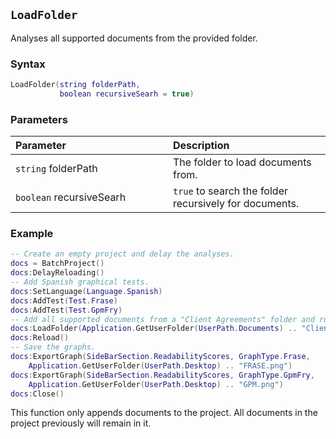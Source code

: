 ::: {.minipage data-latex="{\textwidth}"}
## `LoadFolder`

Analyses all supported documents from the provided folder.

### Syntax {-}

``` .lua
LoadFolder(string folderPath,
           boolean recursiveSearh = true)
```

### Parameters {-}

**Parameter** | **Description**
| :-- | :-- |
| `string` folderPath | The folder to load documents from. | 
| `boolean` recursiveSearh | `true` to search the folder recursively for documents. |

### Example {-}

``` .lua
-- Create an empty project and delay the analyses.
docs = BatchProject()
docs:DelayReloading()
-- Add Spanish graphical tests.
docs:SetLanguage(Language.Spanish)
docs:AddTest(Test.Frase)
docs:AddTest(Test.GpmFry)
-- Add all supported documents from a "Client Agreements" folder and run all analyses.
docs:LoadFolder(Application.GetUserFolder(UserPath.Documents) .. "Client Agreements")
docs:Reload()
-- Save the graphs.
docs:ExportGraph(SideBarSection.ReadabilityScores, GraphType.Frase,
    Application.GetUserFolder(UserPath.Desktop) .. "FRASE.png")
docs:ExportGraph(SideBarSection.ReadabilityScores, GraphType.GpmFry,
    Application.GetUserFolder(UserPath.Desktop) .. "GPM.png")
docs:Close()
```

:::: {.notesection data-latex=""}
This function only appends documents to the project.
All documents in the project previously will remain in it.
::::
:::